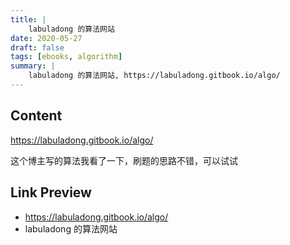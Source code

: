 ```yaml
---
title: |
    labuladong 的算法网站
date: 2020-05-27
draft: false
tags: [ebooks, algorithm]
summary: |
    labuladong 的算法网站, https://labuladong.gitbook.io/algo/
---
```


## Content

https://labuladong.gitbook.io/algo/

这个博主写的算法我看了一下，刷题的思路不错，可以试试

## Link Preview

- https://labuladong.gitbook.io/algo/
- labuladong 的算法网站
